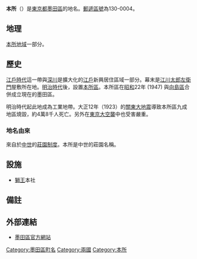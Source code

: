 {{Pathnav|日本|東京都|墨田區|'''本所'''|hide=y|frame=1}}
{{Infobox Settlement
|official_name = 本所
|native_name =
|settlement_type = [[町|町]]
|image_skyline = Lion Corporation (headquarters) 1.jpg
|imagesize = 200px
|image_caption = 獅王本社
|image_flag =
|image_seal =
| image_map =
| map_caption =
| pushpin_map =
|subdivision_type = [[國家|國家]]
|subdivision_name = [[File:Flag_of_Japan.svg|border]] [[日本|日本]]
|subdivision_type1 = [[都道府縣|都道府縣]]
|subdivision_name1 = [[File:Flag_of_Tokyo_Prefecture.svg|25px]] [[東京都|東京都]]
|subdivision_type2 = [[東京都區部|特別區]]
|subdivision_name2 = [[File:Flag_of_Sumida,_Tokyo.svg|25px]] [[墨田區|墨田區]]
|established_title =
|established_date =
|government_type =
|leader_title =
|leader_name =
|area_magnitude =
|area_total_sq_mi =
|area_total_km2 =
|area_land_sq_mi =
|area_land_km2 =
|area_urban_sq_mi =
|area_urban_km2 =
|area_metro_km2 =
|area_metro_sq_mi =
|population_as_of= 2013年（平成25年）8月1日
|population_footnotes =
|population_total = 8094<ref>[http://www.city.sumida.lg.jp/sumida_info/population/monthly/monthly25nendo04.files/monthly25nendo08.pdf 墨田区世帯人口現況8月分]{{dead link|date=2018年1月 |bot=InternetArchiveBot |fix-attempted=yes }}</ref>
|population_urban =
|population_metro =
|population_density_sq_mi =
|population_density_km2 =
| timezone = [[日本標準時間|JST]]
| utc_offset = +9
|timezone_DST =
|utc_offset_DST =
|latd=|latm=|lats=|latNS=
|longd=|longm=|longs=|longEW=
|elevation_footnotes=
|elevation_m =
|elevation_ft =
|postal_code_type = [[郵遞區號|郵遞區號]]
|postal_code = 130-0004
|area_code =
|website =
|footnotes =
}}
'''本所'''（{{jpn|j=本所|hg=ほんじょ|rm=Honjo|f=y}}）是[[東京都|東京都]][[墨田區|墨田區]]的地名。[[郵遞區號|郵遞區號]]為130-0004。

==地理==
[[本所區|本所地域]]一部分。

==歷史==
[[江戶時代|江戶時代]]這一帶與[[深川_(江東區)|深川]]是擴大化的[[江戶|江戶]]新興居住區域一部分。幕末是[[江川太郎左衛門|江川太郎左衛門]]屋敷所在地。[[明治時代|明治時代]]後，設置[[本所區|本所區]]。本所區在[[昭和|昭和]]22年 (1947) 與[[向島區|向島區]]合併成立現在的墨田區。

明治時代起此地成為工業地帶。大正12年（1923）的[[關東大地震|關東大地震]]導致本所區九成地區燒毀，約4萬8千人死亡。另外在[[東京大空襲|東京大空襲]]中也受害嚴重。

===地名由來===
來自於[[中世|中世]]的[[莊園制度|莊園制度]]。本所是中世的莊園名稱。

==設施==
*[[獅王|獅王]]本社

== 備註 ==
{{reflist}}

==外部連結==
{{Commonscat|Honjo, Sumida}}
*[http://www.city.sumida.lg.jp/ 墨田區官方網站] {{Wayback|url=http://www.city.sumida.lg.jp/ |date=20100830102917 }}

{{墨田區的町名}}

{{DEFAULTSORT:Honjo}}
[[Category:墨田區町名|Category:墨田區町名]]
[[Category:兩國|Category:兩國]]
[[Category:本所|Category:本所]]